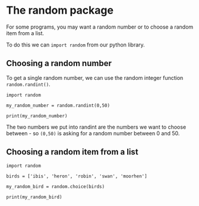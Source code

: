 # The random package 

For some programs, you may want a random number or to choose a random item from a list. 

To do this we can `import random` from our python library. 

## Choosing a random number 

To get a single random number, we can use the random integer function `random.randint()`. 

```pyodide
import random 

my_random_number = random.randint(0,50)

print(my_random_number)
```

The two numbers we put into randint are the numbers we want to choose between - so `(0,50)` is asking for a random number between 0 and 50. 

## Choosing a random item from a list 

```pyodide
import random 

birds = ['ibis', 'heron', 'robin', 'swan', 'moorhen']

my_random_bird = random.choice(birds)

print(my_random_bird)
```